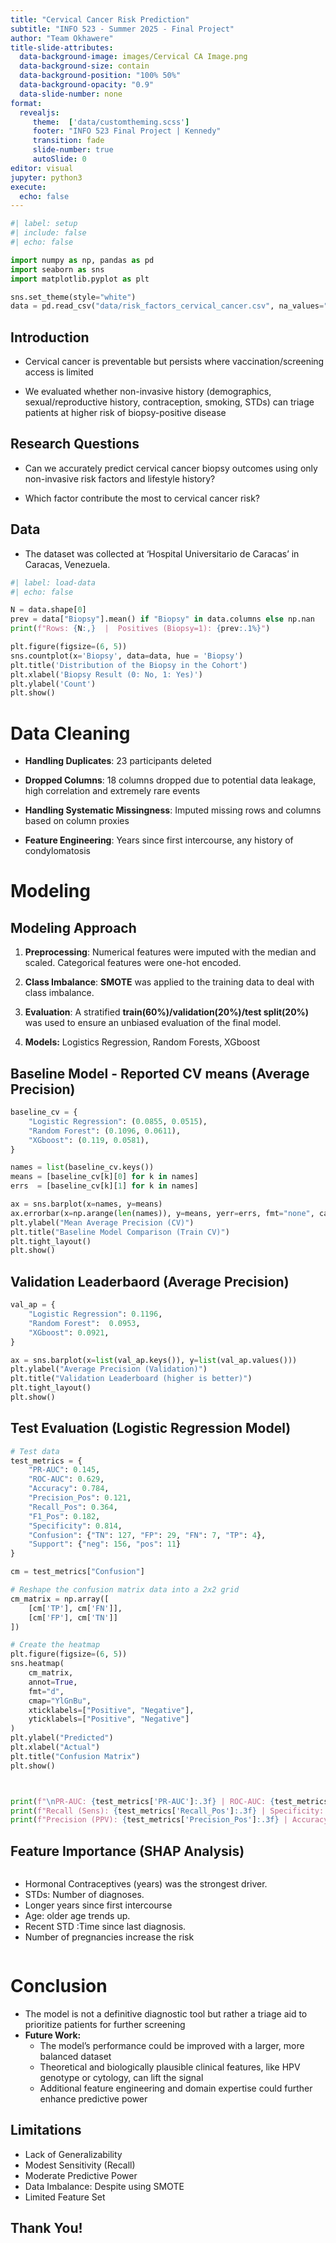 ```yaml
---
title: "Cervical Cancer Risk Prediction"
subtitle: "INFO 523 - Summer 2025 - Final Project"
author: "Team Okhawere"
title-slide-attributes:
  data-background-image: images/Cervical CA Image.png
  data-background-size: contain
  data-background-position: "100% 50%"
  data-background-opacity: "0.9"
  data-slide-number: none
format:
  revealjs: 
     theme:  ['data/customtheming.scss']
     footer: "INFO 523 Final Project | Kennedy"
     transition: fade
     slide-number: true
     autoSlide: 0
editor: visual
jupyter: python3
execute:
  echo: false
---
```


```python
#| label: setup
#| include: false
#| echo: false

import numpy as np, pandas as pd
import seaborn as sns
import matplotlib.pyplot as plt

sns.set_theme(style="white")
data = pd.read_csv("data/risk_factors_cervical_cancer.csv", na_values="?")
```


## Introduction

-   Cervical cancer is preventable but persists where vaccination/screening access is limited

-   We evaluated whether non-invasive history (demographics, sexual/reproductive history, contraception, smoking, STDs) can triage patients at higher risk of biopsy-positive disease


## Research Questions

-   Can we accurately predict cervical cancer biopsy outcomes using only non-invasive risk factors and lifestyle history?

-   Which factor contribute the most to cervical cancer risk?

## Data

-   The dataset was collected at 'Hospital Universitario de Caracas' in Caracas, Venezuela.

```python
#| label: load-data
#| echo: false

N = data.shape[0]
prev = data["Biopsy"].mean() if "Biopsy" in data.columns else np.nan
print(f"Rows: {N:,}  |  Positives (Biopsy=1): {prev:.1%}")

plt.figure(figsize=(6, 5))
sns.countplot(x='Biopsy', data=data, hue = 'Biopsy')
plt.title('Distribution of the Biopsy in the Cohort')
plt.xlabel('Biopsy Result (0: No, 1: Yes)')
plt.ylabel('Count')
plt.show()

```


# Data Cleaning

-   **Handling Duplicates**: 23 participants deleted

-   **Dropped Columns**: 18 columns dropped due to potential data leakage, high correlation and extremely rare events

-   **Handling Systematic Missingness**: Imputed missing rows and columns based on column proxies

-   **Feature Engineering**: Years since first intercourse, any history of condylomatosis

# Modeling

## Modeling Approach

1.  **Preprocessing**: Numerical features were imputed with the median and scaled. Categorical features were one-hot encoded.

2.  **Class Imbalance**: **SMOTE** was applied to the training data to deal with class imbalance.

3.  **Evaluation**: A stratified **train(60%)/validation(20%)/test split(20%)** was used to ensure an unbiased evaluation of the final model.

4.  **Models:** Logistics Regression, Random Forests, XGboost

## Baseline Model - Reported CV means (Average Precision)

```python

baseline_cv = {
    "Logistic Regression": (0.0855, 0.0515),
    "Random Forest": (0.1096, 0.0611),
    "XGboost": (0.119, 0.0581),
}

names = list(baseline_cv.keys())
means = [baseline_cv[k][0] for k in names]
errs  = [baseline_cv[k][1] for k in names]

ax = sns.barplot(x=names, y=means)
ax.errorbar(x=np.arange(len(names)), y=means, yerr=errs, fmt="none", capsize=4, color="black")
plt.ylabel("Mean Average Precision (CV)")
plt.title("Baseline Model Comparison (Train CV)")
plt.tight_layout()
plt.show()
```

## Validation Leaderbaord (Average Precision)

```python

val_ap = {
    "Logistic Regression": 0.1196,
    "Random Forest":  0.0953,
    "XGboost": 0.0921,
}

ax = sns.barplot(x=list(val_ap.keys()), y=list(val_ap.values()))
plt.ylabel("Average Precision (Validation)")
plt.title("Validation Leaderboard (higher is better)") 
plt.tight_layout()
plt.show()

```

## Test Evaluation (Logistic Regression Model)

```python
# Test data
test_metrics = {
    "PR-AUC": 0.145,
    "ROC-AUC": 0.629,
    "Accuracy": 0.784,
    "Precision_Pos": 0.121,
    "Recall_Pos": 0.364,
    "F1_Pos": 0.182,
    "Specificity": 0.814,
    "Confusion": {"TN": 127, "FP": 29, "FN": 7, "TP": 4},
    "Support": {"neg": 156, "pos": 11}
}

cm = test_metrics["Confusion"]

# Reshape the confusion matrix data into a 2x2 grid
cm_matrix = np.array([
    [cm['TP'], cm['FN']],
    [cm['FP'], cm['TN']]
])

# Create the heatmap
plt.figure(figsize=(6, 5))
sns.heatmap(
    cm_matrix, 
    annot=True, 
    fmt="d", 
    cmap="YlGnBu",
    xticklabels=["Positive", "Negative"],
    yticklabels=["Positive", "Negative"]
)
plt.ylabel("Predicted")
plt.xlabel("Actual")
plt.title("Confusion Matrix")
plt.show()



print(f"\nPR-AUC: {test_metrics['PR-AUC']:.3f} | ROC-AUC: {test_metrics['ROC-AUC']:.3f}")
print(f"Recall (Sens): {test_metrics['Recall_Pos']:.3f} | Specificity: {test_metrics['Specificity']:.3f}")
print(f"Precision (PPV): {test_metrics['Precision_Pos']:.3f} | Accuracy: {test_metrics['Accuracy']:.3f}")
```

## Feature Importance (SHAP Analysis)

:::: columns
::: {.column width="60%"}
-   Hormonal Contraceptives (years) was the strongest driver.
-   STDs: Number of diagnoses.
-   Longer years since first intercourse
-   Age: older age trends up.
-   Recent STD :Time since last diagnosis.
-   Number of pregnancies increase the risk
:::
::::

# Conclusion

-   The model is not a definitive diagnostic tool but rather a triage aid to prioritize patients for further screening
-   **Future Work:**
    -   The model's performance could be improved with a larger, more balanced dataset
    -   Theoretical and biologically plausible clinical features, like HPV genotype or cytology, can lift the signal
    -   Additional feature engineering and domain expertise could further enhance predictive power

## Limitations

-   Lack of Generalizability
-   Modest Sensitivity (Recall)
-   Moderate Predictive Power
-   Data Imbalance: Despite using SMOTE
-   Limited Feature Set

## Thank You!